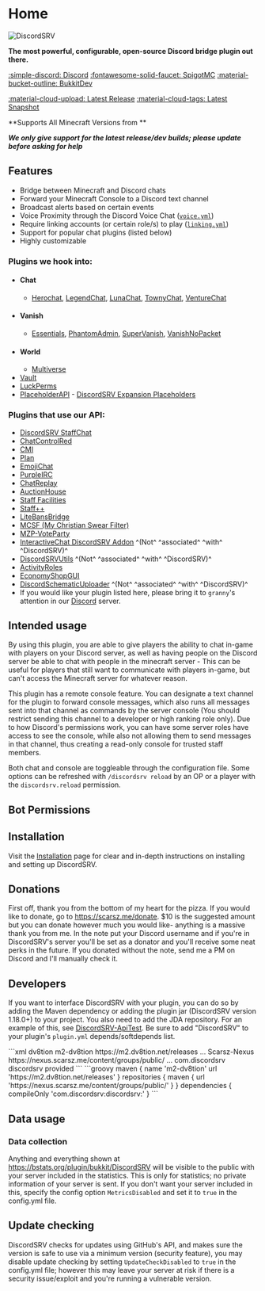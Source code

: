 
# Home

![DiscordSRV](https://lol.scarsz.me/AiKvTS/Logo-filled-stroke.png)

<div markdown="1" id="center">

**The most powerful, configurable, open-source Discord bridge plugin out there.**

[:simple-discord: Discord](https://discordsrv.com/discord)
[:fontawesome-solid-faucet: SpigotMC](https://www.spigotmc.org/resources/discordsrv.18494/)
[:material-bucket-outline: BukkitDev](https://dev.bukkit.org/projects/discordsrv)

[:material-cloud-upload: Latest Release](https://get.discordsrv.com/)
[:material-cloud-tags: Latest Snapshot](https://snapshot.discordsrv.com/)

**Supports All Minecraft Versions from **

_**We only give support for the latest release/dev builds; please update before asking for help**_

</div>

## Features
- Bridge between Minecraft and Discord chats
- Forward your Minecraft Console to a Discord text channel
- Broadcast alerts based on certain events
- Voice Proximity through the Discord Voice Chat ([`voice.yml`](voice))
- Require linking accounts (or certain role/s) to play ([`linking.yml`](linking))
- Support for popular chat plugins (listed below)
- Highly customizable

### Plugins we hook into:
* #### Chat
    * [Herochat], [LegendChat], [LunaChat], [TownyChat], [VentureChat]
* #### Vanish
    * [Essentials], [PhantomAdmin], [SuperVanish], [VanishNoPacket]
* #### World
    * [Multiverse]
* [Vault]
* [LuckPerms]
* [PlaceholderAPI]  - [DiscordSRV Expansion Placeholders](PAPI-Placeholders)

### Plugins that use our API:
* [DiscordSRV StaffChat]
* [ChatControlRed]
* [CMI]
* [Plan]
* [EmojiChat]
* [PurpleIRC]
* [ChatReplay]
* [AuctionHouse]
* [Staff Facilities]
* [Staff++]
* [LiteBansBridge]
* [MCSF (My Christian Swear Filter)]
* [MZP-VoteParty]
* [InteractiveChat DiscordSRV Addon] ^(Not^ ^associated^ ^with^ ^DiscordSRV)^
* [DiscordSRVUtils] ^(Not^ ^associated^ ^with^ ^DiscordSRV)^
* [ActivityRoles]
* [EconomyShopGUI]
* [DiscordSchematicUploader] ^(Not^ ^associated^ ^with^ ^DiscordSRV)^
* If you would like your plugin listed here, please bring it to `granny`'s attention in our [Discord](https://discordsrv.com/discord) server.
## Intended usage
By using this plugin, you are able to give players the ability to chat in-game with players on your Discord server, as well as having people on the Discord server be able to chat with people in the minecraft server - This can be useful for players that still want to communicate with players in-game, but can't access the Minecraft server for whatever reason.

This plugin has a remote console feature. You can designate a text channel for the plugin to forward console messages, which also runs all messages sent into that channel as commands by the server console (You should restrict sending this channel to a developer or high ranking role only). Due to how Discord's permissions work, you can have some server roles have access to see the console, while also not allowing them to send messages in that channel, thus creating a read-only console for trusted staff members.

Both chat and console are toggleable through the configuration file. Some options can be refreshed with `/discordsrv reload` by an OP or a player with the `discordsrv.reload` permission.

## Bot Permissions


## Installation
Visit the [Installation](Installation) page for clear and in-depth instructions on installing and setting up DiscordSRV.

## Donations
First off, thank you from the bottom of my heart for the pizza. If you would like to donate, go to https://scarsz.me/donate. $10 is the suggested amount but you can donate however much you would like- anything is a massive thank you from me. In the note put your Discord username and if you're in DiscordSRV's server you'll be set as a donator and you'll receive some neat perks in the future. If you donated without the note, send me a PM on Discord and I'll manually check it.
## Developers
If you want to interface DiscordSRV with your plugin, you can do so by adding the Maven dependency or adding the plugin jar (DiscordSRV version 1.18.0+) to your project. You also need to add the JDA repository. For an example of this, see [DiscordSRV-ApiTest](https://github.com/DiscordSRV/DiscordSRV-ApiTest). Be sure to add "DiscordSRV" to your plugin's `plugin.yml` depends/softdepends list.


<Tabs>
    <TabItem value={"maven"} label={"Maven"}>
        ```xml
        <repository>
            <id>dv8tion</id>
            <name>m2-dv8tion</name>
            <url>https://m2.dv8tion.net/releases</url>
        </repository>
        ...
        <repository>
            <id>Scarsz-Nexus</id>
            <url>https://nexus.scarsz.me/content/groups/public/</url>
        </repository>
        ...
        <dependency>
            <groupId>com.discordsrv</groupId>
            <artifactId>discordsrv</artifactId>
            <version></version>
            <scope>provided</scope>
        </dependency>
        ```
    </TabItem>
    <TabItem value={"gradle"} label={"Gradle"}>
        ```groovy
        maven {
            name 'm2-dv8tion'
            url 'https://m2.dv8tion.net/releases'
        }
        repositories {
            maven { url 'https://nexus.scarsz.me/content/groups/public/' }
        }
        dependencies {
            compileOnly 'com.discordsrv:discordsrv:'
        }
        ```
    </TabItem>
</Tabs>

## Data usage
### Data collection
Anything and everything shown at https://bstats.org/plugin/bukkit/DiscordSRV will be visible to the public with your server included in the statistics. This is only for statistics; no private information of your server is sent. If you don't want your server included in this, specify the config option `MetricsDisabled` and set it to `true` in the config.yml file.

## Update checking
DiscordSRV checks for updates using GitHub's API, and makes sure the version is safe to use via a minimum version (security feature), you may disable update checking by setting `UpdateCheckDisabled` to `true` in the config.yml file; however this may leave your server at risk if there is a security issue/exploit and you're running a vulnerable version.

[Herochat]: https://www.spigotmc.org/resources/34305/
[LegendChat]: https://www.spigotmc.org/resources/6268/
[LunaChat]: https://github.com/ucchyocean/LunaChat/
[TownyChat]: https://www.spigotmc.org/resources/towny-72694/
[VentureChat]: https://www.spigotmc.org/resources/771/
[Essentials]: https://www.spigotmc.org/resources/9089/
[PhantomAdmin]: https://www.spigotmc.org/resources/37845/
[SuperVanish]: https://www.spigotmc.org/resources/1331/
[VanishNoPacket]: https://dev.bukkit.org/projects/vanish/
[Multiverse]: https://dev.bukkit.org/projects/multiverse-core/
[Vault]: https://www.spigotmc.org/resources/34315/
[LuckPerms]: https://luckperms.net/
[PlaceholderAPI]: https://www.spigotmc.org/resources/6245/

[DiscordSRV StaffChat]: https://www.spigotmc.org/resources/44245/
[ChatControlRed]: https://mineacademy.org/chatcontrol/
[CMI]: https://www.spigotmc.org/resources/3742/
[Plan]: https://www.spigotmc.org/resources/32536/
[EmojiChat]: https://www.spigotmc.org/resources/50955/
[PurpleIRC]: https://www.spigotmc.org/resources/2836/
[ChatReplay]: https://www.spigotmc.org/resources/28982/
[AuctionHouse]: https://www.spigotmc.org/resources/61836/
[Staff Facilities]: https://www.spigotmc.org/resources/13097/
[Staff++]: https://www.spigotmc.org/resources/83562/
[LiteBansBridge]: https://www.spigotmc.org/resources/76326/
[MCSF (My Christian Swear Filter)]: https://www.spigotmc.org/resources/54115/
[MZP-VoteParty]: https://www.spigotmc.org/resources/89754/
[InteractiveChat DiscordSRV Addon]: https://www.spigotmc.org/resources/83917/
[DiscordSRVUtils]: https://www.spigotmc.org/resources/85958/
[ActivityRoles]: https://modrinth.com/plugin/activityroles/
[EconomyShopGUI]: https://www.spigotmc.org/resources/69927/
[DiscordSchematicUploader]: https://modrinth.com/plugin/discordschematicuploader/
